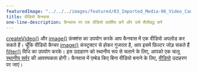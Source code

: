 ---
featuredImage: "../../../images/featured/03_Imported_Media-06_Video_Canvas-thumbnail.png"
title: वीडियो कैनवास
one-line-description: कैनवास पर एक वीडियो प्रदर्शित करें और उसे शैलीबद्ध करें
---

<a href='https://p5js.org/reference/#/p5/createVideo' target='_blank'>createVideo()</a> और <a href='https://p5js.org/reference/#/p5/image' target="_blank">image()</a> फ़ंक्शंस का उपयोग करके आप कैनवास में एक वीडियो अपलोड कर सकते हैं।
चूँकि वीडियो कैप्चर <a href='https://p5js.org/reference/#/p5/image' target='_blank'>image()</a> कंस्ट्रक्टर से होकर गुजरता है, आप इसमें फ़िल्टर जोड़ सकते हैं <a href='https://p5js.org/reference/#/p5/filter' target='_blank'>filter()</a> विधि का उपयोग करके।
इस उदाहरण को स्थानीय रूप से चलाने के लिए, आपको एक चालू <a href="https://github.com/processing/p5.js/wiki/Local-server">स्थानीय सर्वर</a> की आवश्यकता होगी।
कैनवास में एम्बेड किए बिना वीडियो बनाने के लिए, <a href='https://p5js.org/examples/dom-video.html'>वीडियो</a> उदाहरण पर जाएं।